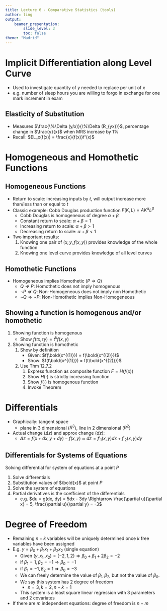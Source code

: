 ```yaml
---
title: Lecture 6 - Comparative Statistics (tools)
author: ling
output:
    beamer_presentation:
        slide_level: 3
        toc: false
theme: "Madrid"
---
```


# Implicit Differentiation along Level Curve

\begin{block}{Implicity Differentiation along a Level Curve}
$$
y' = f'(x) = -\frac{\partial F(x, y)/\partial x}{\partial F(x, y)/\partial y}
$$
\end{block}

\begin{block}{Marginal Rate of Substitution}
$$
MRS = R_{yx} = \frac{\partial F(x, y)/\partial x}{\partial F(x, y)/\partial y}
$$
\end{block}

- Used to investigate quantity of $y$ needed to replace per
  unit of $x$
- e.g. number of sleep hours you are willing to forgo in
  exchange for one mark increment in exam

## Elasticity of Substitution

\begin{block}{Elasticity of Substitution}
$$
\sigma_{yx} = EL_{R_{yx}}\left(\frac{y}{x}\right) =
\frac{R_{yx}}{y/x} \left[\frac{d(y/x)}{dR_{yx}}\right] =
\frac{d\ln(y/x)}{d\ln(R_{yx})}
$$
\end{block}

- Measures $\frac{\%\Delta (y/x)}{\%\Delta (R_{yx})}$,
  percentage change in $\frac{y}{x}$ when MRS increase
  by $1\%$
- Recall: $EL_x(f(x)) = \frac{x}{f(x)}f'(x)$

# Homogeneous and Homothetic Functions

## Homogeneous Functions

\begin{block}{Homogeneity}
Function $f$ is homogeneous of degree $k$ if for all $(x, y)$ in domain
$$
f(tx, ty) = t^kf(x, y), t > 0
$$
\end{block}

- Return to scale: increasing inputs by $t$, will output
  increase more than/less than or equal to $t$
- Classic example: Cobb Douglas production function $F(K, L) = AK^\alpha L^\beta$
  - Cobb Douglas is homogeneous of degree $\alpha+\beta$
  - Constant return to scale: $\alpha+\beta = 1$
  - Increasing return to scale: $\alpha + \beta > 1$
  - Decreasing return to scale: $\alpha + \beta < 1$
- Two important results:
  1. Knowing one pair of $(x, y, f(x, y))$ provides knowledge
     of the whole function
  2. Knowing one level curve provides knowledge of all level
     curves

## Homothetic Functions

\begin{block}{Homothetic Functions}
$f$ is homothetic if for $(\bold{x^{(1)}}, \bold{x^{(2)}})$ in the domain with
$f(\bold{x^{(1)}}) = f(\bold{x^{(2)}})$

we have
$$
f(t\bold{x^{(1)}}) = f(t\bold{x^{(2)}}), t > 0
$$
\end{block}

\begin{block}{Theorem 12.7.2}
Suppose $F(x) = H(f(x))$. If (1) $H$ is strictly increasing
and (2) $f$ is homogeneous (of any degree) $\Rightarrow$ $F$
is homothetic
\end{block}

- Homogeneous implies Homothetic ($P \Rightarrow Q$)
  - $Q \not\Rightarrow P$: Homothetic does not imply homogenous
  - $\neg P \not \Rightarrow Q$: Non-Homogeneous does not
    imply non Homothetic
  - $\neg Q \Rightarrow \neg P$: Non-Homothetic implies
    Non-Homogeneous

## Showing a function is homogenous and/or homothetic

1. Showing function is homogenous
   - Show $f(tx, ty) = t^k f(x, y)$
2. Showing function is homothetic
   1. Show by definition
      - Given: $f(\bold{x^{(1)}}) = f(\bold{x^{(2)}})$
      - Show: $f(t\bold{x^{(1)}}) = f(t\bold{x^{(2)}})$
   1. Use Thm 12.7.2
      1. Express function as composite function $F = H(f(x))$
      2. Show $H(\cdot)$ is strictly increasing function
      3. Show $f(\cdot)$ is homogenous function
      4. Invoke Theorem

# Differentials

\begin{block}{Differentials}
$z:=f(\bold{x})=f(x_1, x_2, \cdots, x_n)$ the differential
of $z$ is
$$
dz = \sum_{i=1}^nf'_i(\bold{x})dx_i
$$
\end{block}

- Graphically: tangent space
  - plane in 3 dimensional ($R^3$), line
  in 2 dimensional ($R^2$)
- Actual change ($\Delta z$) and approx change ($dz$):
  - $\Delta z = f(x+dx, y+dy) - f(x, y) \approx
  dz = f'_1(x, y)dx + f'_2(x, y)dy$

\begin{block}{Chain rule for differentials}
$$
z = g(f(\bold{x})) \Rightarrow dz =
g'(f(\bold{x}))\left(\sum_{i=1}^n f'_i dx_i\right),
\bold{x}\in R^n
$$
\end{block}

## Differentials for Systems of Equations

\begin{block}{System of Equations}
\begin{align*}
f_1(\bold{x}) &= 0\\
f_2(\bold{x}) &= 0\\
\vdots\\
f_m(\bold{x}) &= 0\\
\end{align*}
\end{block}

Solving differential for system of equations at a point $P$

1. Solve differentials
2. Substitution values of $\bold{x}$ at point $P$
3. Solve the system of equations
4. Partial derivatives is the coefficient of the differentials
   - e.g. $du = g(dx, dy) = 5dx - 3dy \Rightarrow
     \frac{\partial u}{\partial x} = 5, \frac{\partial
     u}{\partial y} = -3$

# Degree of Freedom

\begin{block}{Degrees of freedom}
A system of equations with $n$ variables is said to have $k$
degrees of freedom if $k$ variables can be freely chosen
\end{block} 

- Remaining $n-k$ variables will be uniquely determined once
  $k$ free variables have been assigned
- E.g. $y = \beta_0 + \beta_1 x_1 + \beta_2 x_2$ (single
  equation)
  - Given $(y, x_1, x_2) = (-2, 1, 2) \Rightarrow \beta_0 + \beta_1 + 2\beta_2 = -2$
  - if $\beta_1 = 1, \beta_2 = -1 \Rightarrow \beta_0 = -1$
  - if $\beta_1 = -1, \beta_2 = 1 \Rightarrow \beta_0 = -3$
  - We can freely determine the value of $\beta_1, \beta_2$,
    but not the value of $\beta_0$.
  - We say this system has 2 degree of freedom
    - $n=3, k=2, n-k=1$
  - This system is a least square linear regression with 3
    parameters and 2 covariates
- If there are $m$ independent equations: degree of freedom is
  $n-m$

